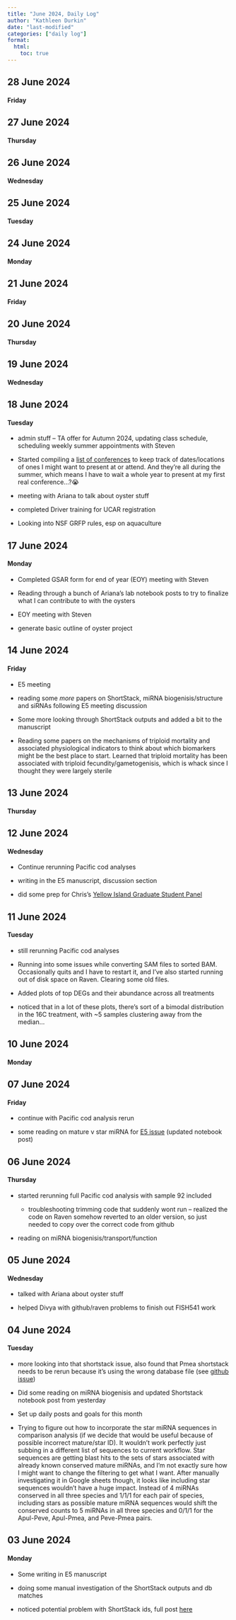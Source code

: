 ```yaml
---
title: "June 2024, Daily Log"
author: "Kathleen Durkin"
date: "last-modified"
categories: ["daily log"]
format:
  html:
    toc: true
---
```


## **28 June 2024**

#### **Friday**

## **27 June 2024**

#### **Thursday**

## **26 June 2024**

#### **Wednesday**

## **25 June 2024**

#### **Tuesday**

## **24 June 2024**

#### **Monday**

## **21 June 2024**

#### **Friday**

## **20 June 2024**

#### **Thursday**

## **19 June 2024**

#### **Wednesday**

## **18 June 2024**

#### **Tuesday**

-   admin stuff -- TA offer for Autumn 2024, updating class schedule, scheduling weekly summer appointments with Steven

-   Started compiling a [list of conferences](https://docs.google.com/spreadsheets/d/1LkoYG6R6xtgpPXokx35ksv-1-tsIIpnhKydhZVVCKOE/edit#gid=0) to keep track of dates/locations of ones I might want to present at or attend. And they're all during the summer, which means I have to wait a whole year to present at my first real conference...?😭

-   meeting with Ariana to talk about oyster stuff

-   completed Driver training for UCAR registration

-   Looking into NSF GRFP rules, esp on aquaculture

## **17 June 2024**

#### **Monday**

-   Completed GSAR form for end of year (EOY) meeting with Steven

-   Reading through a bunch of Ariana's lab notebook posts to try to finalize what I can contribute to with the oysters

-   EOY meeting with Steven

-   generate basic outline of oyster project

## **14 June 2024**

#### **Friday**

-   E5 meeting

-   reading some *more* papers on ShortStack, miRNA biogenisis/structure and siRNAs following E5 meeting discussion

-   Some more looking through ShortStack outputs and added a bit to the manuscript

-   Reading some papers on the mechanisms of triploid mortality and associated physiological indicators to think about which biomarkers might be the best place to start. Learned that triploid mortality has been associated with triploid fecundity/gametogenisis, which is whack since I thought they were largely sterile

## **13 June 2024**

#### **Thursday**

## **12 June 2024**

#### **Wednesday**

-   Continue rerunning Pacific cod analyses

-   writing in the E5 manuscript, discussion section

-   did some prep for Chris's [Yellow Island Graduate Student Panel](https://docs.google.com/document/d/11JxeS9e5-MzAGy_EKtnJsAcvAaS5sQTMdS1ov9DlpP0/edit)

## **11 June 2024**

#### **Tuesday**

-   still rerunning Pacific cod analyses

-   Running into some issues while converting SAM files to sorted BAM. Occasionally quits and I have to restart it, and I've also started running out of disk space on Raven. Clearing some old files.

-   Added plots of top DEGs and their abundance across all treatments

-   noticed that in a lot of these plots, there's sort of a bimodal distribution in the 16C treatment, with \~5 samples clustering away from the median...

## **10 June 2024**

#### **Monday**

## **07 June 2024**

#### **Friday**

-   continue with Pacific cod analysis rerun

-   some reading on mature v star miRNA for [E5 issue](https://github.com/urol-e5/deep-dive/issues/49) (updated notebook post)

## **06 June 2024**

#### **Thursday**

-   started rerunning full Pacific cod analysis with sample 92 included

    -   troubleshooting trimming code that suddenly wont run -- realized the code on Raven somehow reverted to an older version, so just needed to copy over the correct code from github

-   reading on miRNA biogenisis/transport/function

## **05 June 2024**

#### **Wednesday**

-   talked with Ariana about oyster stuff

-   helped Divya with github/raven problems to finish out FISH541 work

## **04 June 2024**

#### **Tuesday**

-   more looking into that shortstack issue, also found that Pmea shortstack needs to be rerun because it's using the wrong database file (see [github issue](https://github.com/urol-e5/deep-dive/issues/49))

-   Did some reading on miRNA biogenisis and updated Shortstack notebook post from yesterday

-   Set up daily posts and goals for this month

-   Trying to figure out how to incorporate the star miRNA sequences in comparison analysis (if we decide that would be useful because of possible incorrect mature/star ID). It wouldn't work perfectly just subbing in a different list of sequences to current workflow. Star sequences are getting blast hits to the sets of stars associated with already known conserved mature miRNAs, and I'm not exactly sure how I might want to change the filtering to get what I want. After manually investigating it in Google sheets though, it looks like including star sequences wouldn't have a huge impact. Instead of 4 miRNAs conserved in all three species and 1/1/1 for each pair of species, including stars as possible mature miRNA sequences would shift the conserved counts to 5 miRNAs in all three species and 0/1/1 for the Apul-Peve, Apul-Pmea, and Peve-Pmea pairs.

## **03 June 2024**

#### **Monday**

-   Some writing in E5 manuscript

-   doing some manual investigation of the ShortStack outputs and db matches

-   noticed potential problem with ShortStack ids, full post [here](../../projects/E5_coral/2024_06_04_ShortStack_mature_v_star.qmd)
